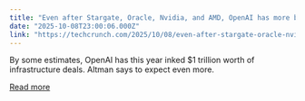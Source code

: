 ```yaml
---
title: "Even after Stargate, Oracle, Nvidia, and AMD, OpenAI has more big deals coming soon, Sam Altman says"
date: "2025-10-08T23:00:06.000Z"
link: "https://techcrunch.com/2025/10/08/even-after-stargate-oracle-nvidia-and-amd-openai-has-more-big-deals-coming-soon-sam-altman-says/"
---
```


By some estimates, OpenAI has this year inked $1 trillion worth of infrastructure deals. Altman says to expect even more.


[Read more](https://techcrunch.com/2025/10/08/even-after-stargate-oracle-nvidia-and-amd-openai-has-more-big-deals-coming-soon-sam-altman-says/)
